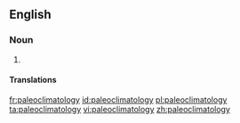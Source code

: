 ==English==

===Noun===
{{wikipedia}}
{{en-noun|-}}

# {{alternative form of|palaeoclimatology}}

====Translations====
{{trans-see|palaeoclimatology}}

[[fr:paleoclimatology]]
[[id:paleoclimatology]]
[[pl:paleoclimatology]]
[[ta:paleoclimatology]]
[[vi:paleoclimatology]]
[[zh:paleoclimatology]]